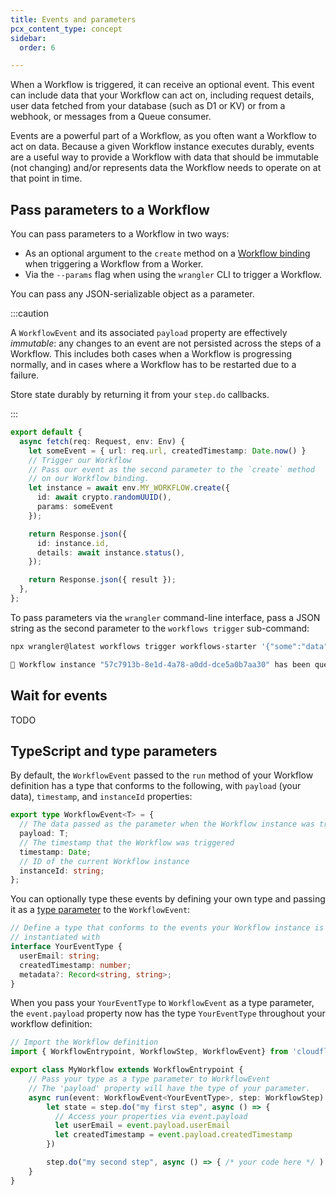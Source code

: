 ```yaml
---
title: Events and parameters
pcx_content_type: concept
sidebar:
  order: 6

---
```



When a Workflow is triggered, it can receive an optional event. This event can include data that your Workflow can act on, including request details, user data fetched from your database (such as D1 or KV) or from a webhook, or messages from a Queue consumer.

Events are a powerful part of a Workflow, as you often want a Workflow to act on data. Because a given Workflow instance executes durably, events are a useful way to provide a Workflow with data that should be immutable (not changing) and/or represents data the Workflow needs to operate on at that point in time.

## Pass parameters to a Workflow

You can pass parameters to a Workflow in two ways:

* As an optional argument to the `create` method on a [Workflow binding](/workers/wrangler/commands/#trigger) when triggering a Workflow from a Worker.
* Via the `--params` flag when using the `wrangler` CLI to trigger a Workflow.

You can pass any JSON-serializable object as a parameter.

:::caution

A `WorkflowEvent` and its associated `payload` property are effectively _immutable_: any changes to an event are not persisted across the steps of a Workflow. This includes both cases when a Workflow is progressing normally, and in cases where a Workflow has to be restarted due to a failure.

Store state durably by returning it from your `step.do` callbacks.

:::

```ts
export default {
  async fetch(req: Request, env: Env) {
    let someEvent = { url: req.url, createdTimestamp: Date.now() }
    // Trigger our Workflow
    // Pass our event as the second parameter to the `create` method
    // on our Workflow binding.
    let instance = await env.MY_WORKFLOW.create({
      id: await crypto.randomUUID(),
      params: someEvent
    });

    return Response.json({
      id: instance.id,
      details: await instance.status(),
    });

    return Response.json({ result });
  },
};
```

To pass parameters via the `wrangler` command-line interface, pass a JSON string as the second parameter to the `workflows trigger` sub-command:

```sh
npx wrangler@latest workflows trigger workflows-starter '{"some":"data"}'
```
```sh output
🚀 Workflow instance "57c7913b-8e1d-4a78-a0dd-dce5a0b7aa30" has been queued successfully
```

## Wait for events

TODO

## TypeScript and type parameters

By default, the `WorkflowEvent` passed to the `run` method of your Workflow definition has a type that conforms to the following, with `payload` (your data), `timestamp`, and `instanceId` properties:

```ts
export type WorkflowEvent<T> = {
  // The data passed as the parameter when the Workflow instance was triggered
  payload: T;
  // The timestamp that the Workflow was triggered
  timestamp: Date;
  // ID of the current Workflow instance
  instanceId: string;
};
```

You can optionally type these events by defining your own type and passing it as a [type parameter](https://www.typescriptlang.org/docs/handbook/2/generics.html#working-with-generic-type-variables) to the `WorkflowEvent`:

```ts
// Define a type that conforms to the events your Workflow instance is
// instantiated with
interface YourEventType {
  userEmail: string;
  createdTimestamp: number;
  metadata?: Record<string, string>;
}
```

When you pass your `YourEventType` to `WorkflowEvent` as a type parameter, the `event.payload` property now has the type `YourEventType` throughout your workflow definition:

```ts title="src/index.ts"
// Import the Workflow definition
import { WorkflowEntrypoint, WorkflowStep, WorkflowEvent} from 'cloudflare:workers';

export class MyWorkflow extends WorkflowEntrypoint {
    // Pass your type as a type parameter to WorkflowEvent
    // The 'payload' property will have the type of your parameter.
    async run(event: WorkflowEvent<YourEventType>, step: WorkflowStep) {
        let state = step.do("my first step", async () => {
          // Access your properties via event.payload
          let userEmail = event.payload.userEmail
          let createdTimestamp = event.payload.createdTimestamp
        })

        step.do("my second step", async () => { /* your code here */ )
    }
}
```

<Render file="workflows-type-parameters"/>
